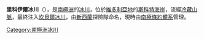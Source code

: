 {{coord|73|46|S|163|5|E|display=title}}

'''里科伊爾冰川'''（{{lang-en|Recoil Glacier}}），是[[南極洲|南極洲]]的[[冰川|冰川]]，位於[[維多利亞地|維多利亞地]]的[[斯科特海岸|斯科特海岸]]，流經[[冷藏山脈|冷藏山脈]]，最終注入[[坎貝爾冰川|坎貝爾冰川]]，由[[新西蘭|新西蘭]]探險隊命名，現時由[[南極條約體系|南極條約體系]]管理。

{{DEFAULTSORT:Recoil Glacier}}
[[Category:南極洲冰川|Category:南極洲冰川]]


{{ScottCoast-geo-stub}}